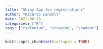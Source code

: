 ```yaml
---
title: "Shiny App for registrations"
author: "Ricardo Landolt"
date: 2022-06-18
categories: ["R"]
tags: ["rselenium", "scraping", "shadowr"]
---
```


```r
knitr::opts_chunk$set(collapse = TRUE)
```

